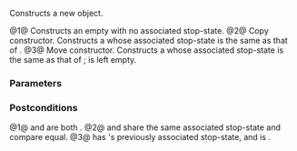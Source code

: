 {{cpp/thread/stop_token/title|stop_token}}
{{cpp/thread/stop_token/navbar}}

{{dcl begin}}
{{dcl|since=c++20|num=1|
stop_token() noexcept;
}}
{{dcl|since=c++20|num=2|
stop_token( const stop_token&amp; other ) noexcept;
}}
{{dcl|since=c++20|num=3|
stop_token( stop_token&amp;&amp; other ) noexcept;
}}
{{dcl end}}

Constructs a new {{tt|stop_token}} object.

@1@ Constructs an empty {{tt|stop_token}} with no associated stop-state.
@2@ Copy constructor. Constructs a {{tt|stop_token}} whose associated stop-state is the same as that of {{c|other}}.
@3@ Move constructor. Constructs a {{tt|stop_token}} whose associated stop-state is the same as that of {{c|other}}; {{c|other}} is left empty.

===Parameters===
{{par begin}}
{{par|other|another {{tt|stop_token}} object to construct this {{tt|stop_token}} object with}}
{{par end}}

===Postconditions===
@1@ {{lc|stop_possible()}} and {{lc|stop_requested()}} are both {{c|false}}.
@2@ {{c|*this}} and {{c|other}} share the same associated stop-state and compare equal.
@3@ {{c|*this}} has {{c|other}}'s previously associated stop-state, and {{c|other.stop_possible()}} is {{c|false}}.

{{langlinks|es|ja|ru|zh}}